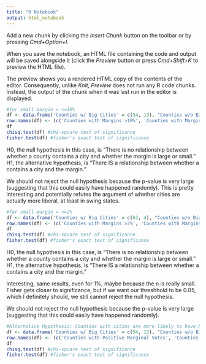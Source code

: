 ```yaml
---
title: "R Notebook"
output: html_notebook
---
```


Add a new chunk by clicking the *Insert Chunk* button on the toolbar or by pressing *Cmd+Option+I*.

When you save the notebook, an HTML file containing the code and output will be saved alongside it (click the *Preview* button or press *Cmd+Shift+K* to preview the HTML file). 

The preview shows you a rendered HTML copy of the contents of the editor. Consequently, unlike *Knit*, *Preview* does not run any R code chunks. Instead, the output of the chunk when it was last run in the editor is displayed.

```r
#for small margin = <=10%
df <- data.frame('Counties w/ Big Cities' = c(54, 13), "Counties w/o Big Cities" = c(721,143))
row.names(df) <- (c('Counties with Margins >10%', 'Counties with Margins <=10%'))
df
chisq.test(df) #chi-square test of significance
fisher.test(df) #fisher's exact test of significance
```

H0, the null hypothesis in this case, is "There is no relationship between whether a county contains a city and whether the margin is large or small."
H1, the alternative hypothesis, is "There IS a relationship between whether a contains a city and the margin."

We should not reject the null hypothesis because the p-value is very large (suggesting that this could easily have happened randomly).
This is pretty interesting and potentially refutes the argument of whether cities are actually more liberal, at least in swing states.

```r
#for small margin = <=2%
df <- data.frame('Counties w/ Big Cities' = c(63, 4), "Counties w/o Big Cities" = c(834,30))
row.names(df) <- (c('Counties with Margins >2%', 'Counties with Margins <=2%'))
df
chisq.test(df) #chi-square test of significance
fisher.test(df) #fisher's exact test of significance
```
H0, the null hypothesis in this case, is "There is no relationship between whether a county contains a city and whether the margin is large or small."
H1, the alternative hypothesis, is "There IS a relationship between whether a contains a city and the margin."

Interesting, same results, even for 1%, maybe because the n is really small. Fisher gets closer to significance, but if we want our threshhold to be 0.05, which I definitely should, we still cannot reject the null hypothesis. 

We should not reject the null hypothesis because the p-value is very large (suggesting that this could easily have happened randomly).

```r
#Alternative Hypothesis: Counties with cities are more likely to have Margins > 0 than counties without cities 
df <- data.frame('Counties w/ Big Cities' = c(54, 13), "Counties w/o Big Cities" = c(220,644))
row.names(df) <- (c('Counties with Positive Marginal Votes', 'Counties with Negative Marginal Votes'))
df
chisq.test(df) #chi-square test of significance
fisher.test(df) #fisher's exact test of significance
```
